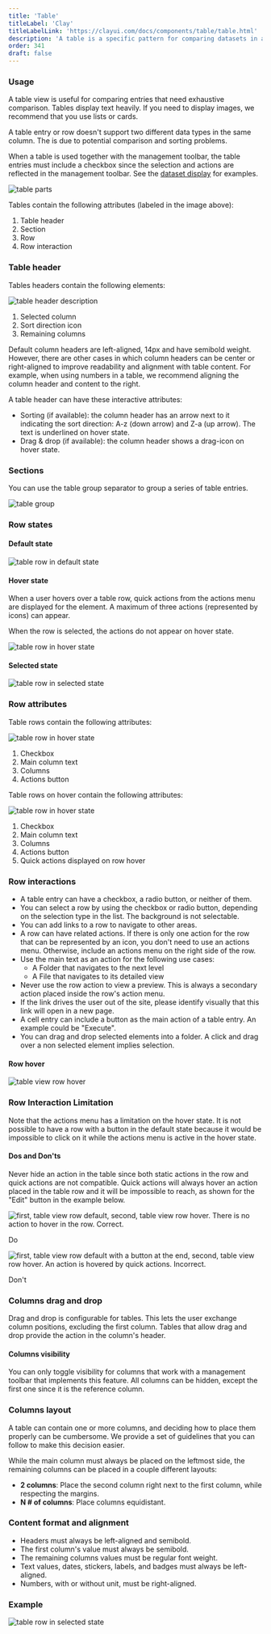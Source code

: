 ```yaml
---
title: 'Table'
titleLabel: 'Clay'
titleLabelLink: 'https://clayui.com/docs/components/table/table.html'
description: 'A table is a specific pattern for comparing datasets in a very direct and analytical way.'
order: 341
draft: false
---
```



### Usage

A table view is useful for comparing entries that need exhaustive comparison. Tables display text heavily. If you need to display images, we recommend that you use lists or cards.

A table entry or row doesn't support two different data types in the same column. The is due to potential comparison and sorting problems.

When a table is used together with the management toolbar, the table entries must include a checkbox since the selection and actions are reflected in the management toolbar. See the [dataset display](./../dataset-display) for examples.

![table parts](/images/lexicon/TableParts.jpg)

Tables contain the following attributes (labeled in the image above):

1. Table header
2. Section
3. Row
4. Row interaction

### Table header
Tables headers contain the following elements:

![table header description](/images/lexicon/TableHeaderParts.jpg)

1. Selected column
2. Sort direction icon
3. Remaining columns

Default column headers are left-aligned, 14px and have semibold weight. However, there are other cases in which column headers can be center or right-aligned to improve readability and alignment with table content. For example, when using numbers in a table, we recommend aligning the column header and content to the right.

A table header can have these interactive attributes:

-   Sorting (if available): the column header has an arrow next to it indicating the sort direction: A-z (down arrow) and Z-a (up arrow). The text is underlined on hover state.
-   Drag & drop (if available): the column header shows a drag-icon on hover state.


### Sections

You can use the table group separator to group a series of table entries.

![table group](/images/lexicon/TableViewGroupSeparator.jpg)

### Row states

#### Default state

![table row in default state](/images/lexicon/TableViewDefault.jpg)

#### Hover state

When a user hovers over a table row, quick actions from the actions menu are displayed for the element. A maximum of three actions (represented by icons) can appear.

When the row is selected, the actions do not appear on hover state.

![table row in hover state](/images/lexicon/TableViewHover.jpg)

#### Selected state

![table row in selected state](/images/lexicon/TableViewSelected.jpg)

### Row attributes
Table rows contain the following attributes:

![table row in hover state](/images/lexicon/TableViewDefaultParts.jpg)

1. Checkbox
2. Main column text
3. Columns
4. Actions button

Table rows on hover contain the following attributes:

![table row in hover state](/images/lexicon/TableViewHoverParts.jpg)

1. Checkbox
2. Main column text
3. Columns
4. Actions button
5. Quick actions displayed on row hover

### Row interactions

-   A table entry can have a checkbox, a radio button, or neither of them.
-   You can select a row by using the checkbox or radio button, depending on the selection type in the list. The background is not selectable.
-   You can add links to a row to navigate to other areas.
-   A row can have related actions. If there is only one action for the row that can be represented by an icon, you don't need to use an actions menu. Otherwise, include an actions menu on the right side of the row.
-   Use the main text as an action for the following use cases:
    -   A Folder that navigates to the next level
    -   A File that navigates to its detailed view
-   Never use the row action to view a preview. This is always a secondary action placed inside the row's action menu.
-   If the link drives the user out of the site, please identify visually that this link will open in a new page.
-   A cell entry can include a button as the main action of a table entry. An example could be "Execute".
-   You can drag and drop selected elements into a folder. A click and drag over a non selected element implies selection.

#### Row hover

![table view row hover](/images/lexicon/TableViewRowHover.gif)

### Row Interaction Limitation

Note that the actions menu has a limitation on the hover state. It is not possible to have a row with a button in the default state because it would be impossible to click on it while the actions menu is active in the hover state.

#### Dos and Don'ts

Never hide an action in the table since both static actions in the row and quick actions are not compatible. Quick actions will always hover an action placed in the table row and it will be impossible to reach, as shown for the "Edit" button in the example below.

<Grid variant='smallCards' >
	<Box>
		<img
			style={{ marginTop: '1.5rem' }}
			src="/images/lexicon/TableRowInteractionDo.jpg"
			alt="first, table view row default, second, table view row hover. There is no action to hover in the row. Correct."
		/>
		<p class="do">Do</p>
	</Box>
</Grid>
<Grid variant='smallCards' >
	<Box>
		<img
			style={{ marginTop: '1.5rem' }}
			src="/images/lexicon/TableRowInteractionDont.jpg"
			alt="first, table view row default with a button at the end, second, table view row hover. An action is hovered by quick actions. Incorrect."
		/>
		<p class="dont">Don't</p>
	</Box>
</Grid>

### Columns drag and drop

Drag and drop is configurable for tables. This lets the user exchange column positions, excluding the first column. Tables that allow drag and drop provide the action in the column's header.

#### Columns visibility

You can only toggle visibility for columns that work with a management toolbar that implements this feature. All columns can be hidden, except the first one since it is the reference column.

### Columns layout

A table can contain one or more columns, and deciding how to place them properly can be cumbersome. We provide a set of guidelines that you can follow to make this decision easier.

While the main column must always be placed on the leftmost side, the remaining columns can be placed in a couple different layouts:

-   **2 columns**: Place the second column right next to the first column, while respecting the margins.
-   **N # of columns**: Place columns equidistant.

### Content format and alignment

-   Headers must always be left-aligned and semibold.
-   The first column's value must always be semibold.
-   The remaining columns values must be regular font weight.
-   Text values, dates, stickers, labels, and badges must always be left-aligned.
-   Numbers, with or without unit, must be right-aligned.

### Example

![table row in selected state](/images/lexicon/TableExample.jpg)
